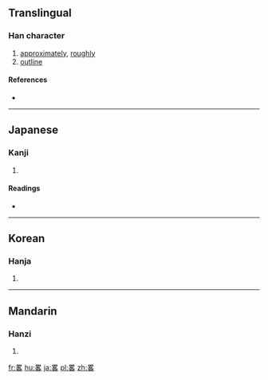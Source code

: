 {{also|略}}
==Translingual==

===Han character===
{{Han char|rn=102|rad=田|as=06|sn=11|four=|canj=WHER,XWHER|ids=⿱田各}}

# [[approximately]], [[roughly]]
# [[outline]]

====References====
* {{Han ref|kx=0763.031|dkj=21840|dj=1172.090|hdz=42541.111|uh=7567|ud=30055}}

----

==Japanese==

===Kanji===
{{ja-kanji|grade=|rs=田06}}

# {{defn|lang=ja|sort=田06}}

====Readings====
* {{ja-readings|on=[[りゃく]] (ryaku)|kun=[[おさめる]] (osameru), [[はかる]] (hakaru), [[ほぼ]] (hobo)|nanori=}}

----

==Korean==

===Hanja===
{{ko-hanja|hangeul=[[략]], [[약]]|eumhun=|rv=ryak, yak|mr=ryak, yak|y=lyak, yak}}

# {{defn|lang=ko|sort=田06}}

----

==Mandarin==

===Hanzi===
{{cmn-hanzi|pin=[[fān]] ([[fan1]]), [[lüè]] ([[lüe4]])|wg=fan<sup>1</sup>, lüeh<sup>4</sup>}}

# {{defn|lang=cmn|sort=田06}}

[[fr:畧]]
[[hu:畧]]
[[ja:畧]]
[[pl:畧]]
[[zh:畧]]